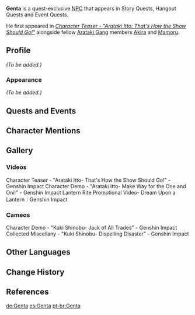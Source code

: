 {{Meta
<!-- Remove this template after adding the missing info -->
|missing_NPC_profile  = yes
}}
{{Character Infobox
|type             = Quest NPC
|image            = NPC Genta.png
|realname         = 
|region           = Inazuma
|location         = Inazuma
|affiliation      = Arataki Gang
|title            = Member of "Arataki's Gang"
|title2           = Arataki Drumalong Festival Welcome Ambassador
|voiceEN          = [https://www.alanmgabay.com Alan Gabay]<ref>Twitter: [https://twitter.com/TheTAlantGabay/status/1479505377767178244 EN VA Self Announcement]</ref>
|voiceCN          = 
|voiceJP          = 
}}
'''Genta''' is a quest-exclusive [[NPC]] that appears in Story Quests, Hangout Quests and Event Quests.

He first appeared in ''[https://youtu.be/KGjnRThxe7k Character Teaser - "Arataki Itto: That's How the Show Should Go!"]'' alongside fellow [[Arataki Gang]] members [[Akira]] and [[Mamoru]].

==Profile==
<!--detailed story/lore information goes here-->
''(To be added.)''

===Appearance===
''(To be added.)''

==Quests and Events==
{{Quests and Events
| Heizou Talks Fraud = no dialogue
}}

==Character Mentions==
{{Character Mentions}}

==Gallery==
{{Files by Character Gallery|Genta Gallery Files}}

===Videos===
<gallery>
Character Teaser - "Arataki Itto- That's How the Show Should Go!" - Genshin Impact
Character Demo - "Arataki Itto- Make Way for the One and Oni!" - Genshin Impact
Lantern Rite Promotional Video- Dream Upon a Lantern｜Genshin Impact
</gallery>

===Cameos===
<gallery>
Character Demo - "Kuki Shinobu- Jack of All Trades" - Genshin Impact
Collected Miscellany - "Kuki Shinobu- Dispelling Disaster" - Genshin Impact
</gallery>

==Other Languages==
{{Other Languages
|default_hidden = 1
|en      = Genta
|zhs     = 元太
|zhs_rm  = Yuántài
|zht     = 元太
|zht_rm  = Yuántài
|ja      = 元太
|ja_rm   = Genta
|ko      = 겐타
|es      = Genta
|fr      = Genta
|ru      = Гэнта
|th      = Genta
|vi      = Genta
|de      = Genta
|id      = Genta
|pt      = Genta
|tr      = Genta
|it      = Genta
}}

==Change History==
{{Change History|2.3}}

==References==
{{Reflist}}

[[de:Genta]]
[[es:Genta]]
[[pt-br:Genta]]